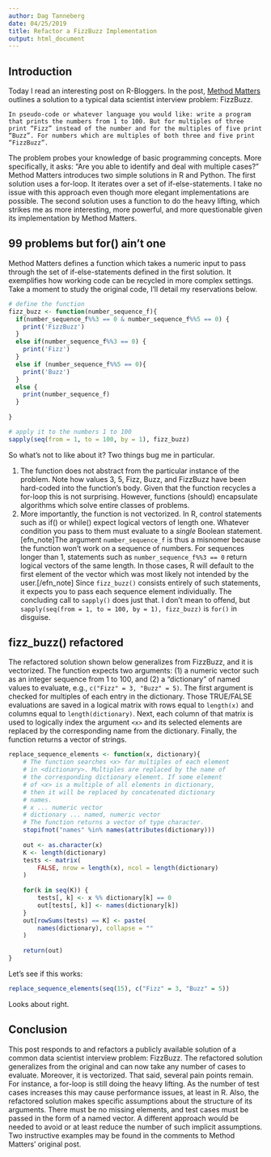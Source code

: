 ```yaml
---
author: Dag Tanneberg
date: 04/25/2019
title: Refactor a FizzBuzz Implementation
output: html_document
---
```


<link rel="stylesheet" href="http://yandex.st/highlightjs/7.3/styles/default.min.css">
<script src="http://yandex.st/highlightjs/7.3/highlight.min.js"></script>
<script src="http://yandex.st/highlightjs/7.3/languages/r.min.js"></script>
<script>hljs.initHighlightingOnLoad();</script>

## Introduction

Today I read an interesting post on R-Bloggers. In the post, [Method Matters](https://methodmatters.blogspot.com/2019/04/fizzbuzz-in-r-and-python.html) outlines a solution to a typical data scientist interview problem: FizzBuzz. 

    In pseudo-code or whatever language you would like: write a program that prints the numbers from 1 to 100. But for multiples of three print “Fizz” instead of the number and for the multiples of five print “Buzz”. For numbers which are multiples of both three and five print “FizzBuzz”.

The problem probes your knowledge of basic programming concepts. More specifically, it asks: "Are you able to identify and deal with multiple cases?" Method Matters introduces two simple solutions in R and Python. The first solution uses a for-loop. It iterates over a set of if-else-statements. I take no issue with this approach even though more elegant implementations are possible. The second solution uses a function to do the heavy lifting, which strikes me as more interesting, more powerful, and more questionable given its implementation by Method Matters.


## 99 problems but for() ain't one

Method Matters defines a function which takes a numeric input to pass through the set of if-else-statements defined in the first solution. It exemplifies how working code can be recycled in more complex settings. Take a moment to study the original code, I'll detail my reservations below.

```r
# define the function
fizz_buzz <- function(number_sequence_f){
  if(number_sequence_f%%3 == 0 & number_sequence_f%%5 == 0) {
    print('FizzBuzz')
  }
  else if(number_sequence_f%%3 == 0) {
    print('Fizz')
  }
  else if (number_sequence_f%%5 == 0){
    print('Buzz')
  }
  else {
    print(number_sequence_f)
  }
  
}

# apply it to the numbers 1 to 100
sapply(seq(from = 1, to = 100, by = 1), fizz_buzz)
```

So what's not to like about it? Two things bug me in particular.

1. The function does not abstract from the particular instance of the problem. Note how values 3, 5, Fizz, Buzz, and FizzBuzz have been hard-coded into the function's body. Given that the function recycles a for-loop this is not surprising. However, functions (should) encapsulate algorithms which solve entire classes of problems.
2. More importantly, the function is not vectorized. In R, control statements such as if() or while() expect logical vectors of length one. Whatever condition you pass to them must evaluate to a *single* Boolean statement.[efn_note]The argument `number_sequence_f` is thus a misnomer because the function won't work on a sequence of numbers. For sequences longer than 1, statements such as `number_sequence_f%%3 == 0` return logical vectors of the same length. In those cases, R will default to the first element of the vector which was most likely not intended by the user.[/efn_note] Since `fizz_buzz()` consists entirely of such statements, it expects you to pass each sequence element individually. The concluding call to `sapply()` does just that. I don't mean to offend, but `sapply(seq(from = 1, to = 100, by = 1), fizz_buzz)` is `for()` in disguise.


## fizz_buzz() refactored

The refactored solution shown below generalizes from FizzBuzz, and it is vectorized. The function expects two arguments: (1) a numeric vector such as an integer sequence from 1 to 100, and (2) a "dictionary" of named values to evaluate, e.g., `c("Fizz" = 3, "Buzz" = 5)`. The first argument is checked for multiples of each entry in the dictionary. Those TRUE/FALSE evaluations are saved in a logical matrix with rows equal to `length(x)` and columns equal to `length(dictionary)`. Next, each column of that matrix is used to logically index the argument `<x>` and its selected elements are replaced by the corresponding name from the dictionary. Finally, the function returns a vector of strings.

```r
replace_sequence_elements <- function(x, dictionary){
    # The function searches <x> for multiples of each element
    # in <dictionary>. Multiples are replaced by the name of
    # the corresponding dictionary element. If some element
    # of <x> is a multiple of all elements in dictionary,
    # then it will be replaced by concatenated dictionary
    # names.
    # x ... numeric vector
    # dictionary ... named, numeric vector
    # The function returns a vector of type character.
    stopifnot("names" %in% names(attributes(dictionary)))
    
    out <- as.character(x)
    K <- length(dictionary)
    tests <- matrix(
        FALSE, nrow = length(x), ncol = length(dictionary)
    )
    
    for(k in seq(K)) {  
        tests[, k] <- x %% dictionary[k] == 0
        out[tests[, k]] <- names(dictionary[k])
    }
    out[rowSums(tests) == K] <- paste(
        names(dictionary), collapse = ""
    )
    
    return(out)
}
```

Let's see if this works:

```r
replace_sequence_elements(seq(15), c("Fizz" = 3, "Buzz" = 5))
```

Looks about right.

## Conclusion

This post responds to and refactors a publicly available solution of a common data scientist interview problem: FizzBuzz. The refactored solution generalizes from the original and can now take any number of cases to evaluate. Moreover, it is vectorized. That said, several pain points remain. For instance, a for-loop is still doing the heavy lifting. As the number of test cases increases this may cause performance issues, at least in R. Also, the refactored solution makes  specific assumptions about the structure of its arguments. There must be no missing elements, and test cases must be passed in the form of a named vector. A different approach would be needed to avoid or at least reduce the number of such implicit assumptions. Two instructive examples may be found in the comments to Method Matters' original post.
